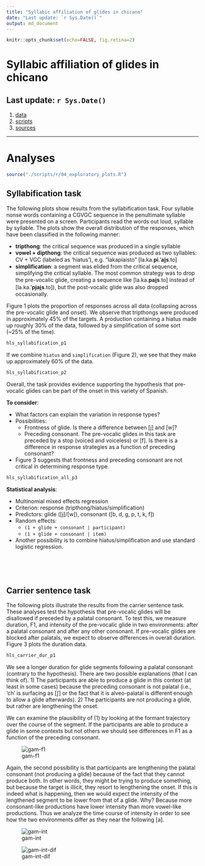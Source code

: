 ```yaml
---
title: "Syllabic affiliation of glides in chicano"
date: "Last update: `r Sys.Date()`"
output: md_document
---
```


```r
knitr::opts_chunk$set(echo=FALSE, fig.retina=2)
```

# Syllabic affiliation of glides in chicano

## Last update: `r Sys.Date()`

1. [data](./data/)
2. [scripts](./scripts/)
3. [sources](./sources/)

----

# Analyses

```r
source("./scripts/r/04_exploratory_plots.R")
```

## Syllabification task

The following plots show results from the syllabification task. Four syllable 
nonse words containing a CGVGC sequence in the penultimate syllable were 
presented on a screen. Participants read the words out loud, syllable by 
syllable. The plots show the overall distribution of the responses, which 
have been classified in the following manner: 

- **tripthong**: the critical sequence was produced in a single syllable 
- **vowel + dipthong**: the critical sequence was produced as two syllables: 
CV + VGC (labeled as 'hiatus'), e.g. "lakapiaisto" [la.ka.**pi**.'**ai̯s**.to]
- **simplification**: a segment was elided from the critical sequence, 
simplifying the critical syllable. The most common strategy was to drop the 
pre-vocalic glide, creating a sequence like [la.ka.**pai̯s**.to] instead of 
[la.ka.'**pjai̯s**.to]), but the post-vocalic glide was also dropped
occasionally. 

Figure 1 plots the proportion of responses across all data (collapsing across 
the pre-vocalic glide and onset). We observe that tripthongs were produced 
in approximately 45% of the targets. A production containing a hiatus made up 
roughly 30% of the data, followed by a simplification of some sort (~25% of the 
time). 

```r
hls_syllabification_p1
```

If we combine `hiatus` and `simplification` (Figure 2), we see that they make 
up approximately 60% of the data. 

```r
hls_syllabification_p2
```

Overall, the task provides evidence supporting the hypothesis that pre-vocalic 
glides can be part of the onset in this variety of Spanish. 

**To consider**: 

- What factors can explain the variation in response types?
- Possibilities: 
    - Frontness of glide. Is there a difference between [j] and [w]?
    - Preceding consonant. The pre-vocalic glides in this task are preceded 
    by a stop (voiced and voiceless) or [f]. Is there is a difference in 
    response strategies as a function of preceding consonant?
- Figure 3 suggests that frontness and preceding consonant are not critical in 
determining response type. 

```r
hls_syllabification_all_p3
```

**Statistical analysis**: 

- Multinomial mixed effects regression 
- Criterion: response (tripthong/hiatus/simplification)
- Predictors: glide ([j]/[w]), consonant ([b, d, g, p, t, k, f])
- Random effects: 
    - `(1 + glide + consonant | participant)`
    - `(1 + glide + consonant | item)`
- Another possibility is to combine hiatus/simplification and use standard 
logistic regression. 


</br></br></br>

## Carrier sentence task

The following plots illustrate the results from the carrier sentence task. These 
analyses test the hypothesis that pre-vocalic glides will be disallowed if 
preceded by a palatal consonant. To test this, we measure duration, F1, and 
intensity of the pre-vocalic glide in two environments: after a palatal 
consonant and after any other consonant. If pre-vocalic glides are blocked 
after palatals, we expect to observe differences in overall duration. Figure 3 
plots the duration data. 

```r
hls_carrier_dur_p1
```

We see a longer duration for glide segments following a palatal consonant 
(contrary to the hypothesis). There are two possible explanations (that I can 
think of). 1) The participants are able to produce a glide in this context (at 
least in some cases) because the preceding consonant is not palatal (i.e., 'ch' 
is surfacing as [ʃ] or the fact that it is alveo-palatal is different enough to 
allow a glide afterwards). 2) The participants are not producing a glide, but 
rather are lengthening the onset. 

We can examine the plausibility of (1) by looking at the formant trajectory over 
the course of the segment. If the participants are able to produce a glide in 
some contexts but not others we should see differences in F1 as a function of 
the preceding consonant. 

![gam-f1](./figs/plot_phrase_tc_f1.png)

Again, the second possibility is that participants are lengthening the palatal 
consonant (not producing a glide) because of the fact that they cannot produce 
both. In other words, they might be trying to produce something, but because 
the target is illicit, they resort to lengthening the onset. If this is indeed 
what is happening, then we would expect the intensity of the lengthened segment 
to be lower from that of a glide. Why? Because more consonant-like productions 
have lower intensity than more vowel-like productions. Thus we analyze the time 
course of intensity in order to see how the two environments differ as they 
near the following [a].

![gam-int](./figs/plot_phrase_tc_int.png)

![gam-int-dif](./figs/plot_phrase_tc_dff_int.png)

